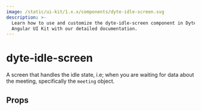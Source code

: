 ```yaml
---
image: /static/ui-kit/1.x.x/components/dyte-idle-screen.svg
description: >-
  Learn how to use and customize the dyte-idle-screen component in Dyte's
  Angular UI Kit with our detailed documentation.
---
```


# dyte-idle-screen

A screen that handles the idle state,
i.e; when you are waiting for data about the meeting, specifically the `meeting` object.

## Props

<PropsTable of="dyte-idle-screen" />

<head>
  <title>Angular UI Kit dyte-idle-screen</title>
</head>
